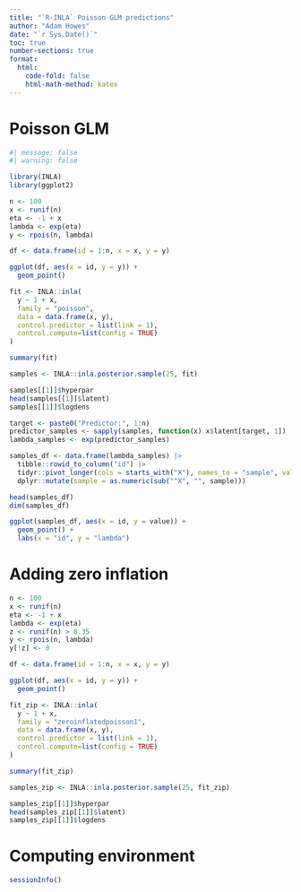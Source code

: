 ```yaml
---
title: "`R-INLA` Poisson GLM predictions"
author: "Adam Howes"
date: "`r Sys.Date()`"
toc: true
number-sections: true
format: 
  html: 
    code-fold: false
    html-math-method: katex
---
```


# Poisson GLM

```r
#| message: false
#| warning: false

library(INLA)
library(ggplot2)

n <- 100
x <- runif(n)
eta <- -1 + x
lambda <- exp(eta)
y <- rpois(n, lambda)

df <- data.frame(id = 1:n, x = x, y = y)

ggplot(df, aes(x = id, y = y)) +
  geom_point()

fit <- INLA::inla(
  y ~ 1 + x,
  family = "poisson",
  data = data.frame(x, y), 
  control.predictor = list(link = 1),
  control.compute=list(config = TRUE)
)

summary(fit)

samples <- INLA::inla.posterior.sample(25, fit)

samples[[1]]$hyperpar
head(samples[[1]]$latent)
samples[[1]]$logdens

target <- paste0("Predictor:", 1:n)
predictor_samples <- sapply(samples, function(x) x$latent[target, 1])
lambda_samples <- exp(predictor_samples)

samples_df <- data.frame(lambda_samples) |>
  tibble::rowid_to_column("id") |>
  tidyr::pivot_longer(cols = starts_with("X"), names_to = "sample", values_to = "value") |>
  dplyr::mutate(sample = as.numeric(sub("^X", "", sample)))

head(samples_df)
dim(samples_df)

ggplot(samples_df, aes(x = id, y = value)) +
  geom_point() +
  labs(x = "id", y = "lambda")
```

# Adding zero inflation

```r
n <- 100
x <- runif(n)
eta <- -1 + x
lambda <- exp(eta)
z <- runif(n) > 0.35
y <- rpois(n, lambda)
y[!z] <- 0

df <- data.frame(id = 1:n, x = x, y = y)

ggplot(df, aes(x = id, y = y)) +
  geom_point()

fit_zip <- INLA::inla(
  y ~ 1 + x,
  family = "zeroinflatedpoisson1",
  data = data.frame(x, y), 
  control.predictor = list(link = 1),
  control.compute=list(config = TRUE)
)

summary(fit_zip)

samples_zip <- INLA::inla.posterior.sample(25, fit_zip)

samples_zip[[1]]$hyperpar
head(samples_zip[[1]]$latent)
samples_zip[[1]]$logdens
```

# Computing environment

```r
sessionInfo()
```
